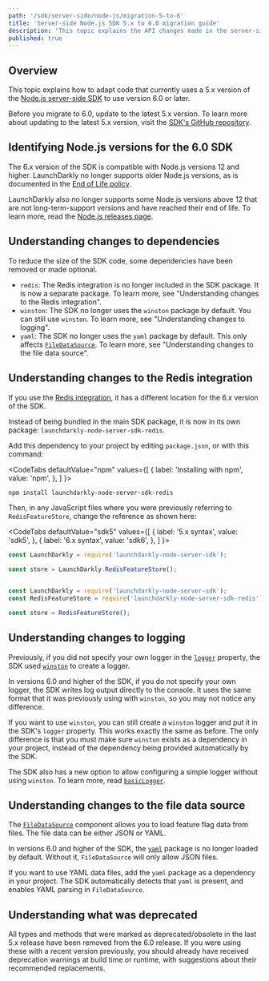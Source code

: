 ```yaml
---
path: '/sdk/server-side/node-js/migration-5-to-6'
title: 'Server-side Node.js SDK 5.x to 6.0 migration guide'
description: 'This topic explains the API changes made in the server-side Node.js SDK 6 release and how to migrate to that version.'
published: true
---
```


## Overview

This topic explains how to adapt code that currently uses a 5.x version of the [Node.js server-side SDK](/sdk/server-side/node-js) to use version 6.0 or later.

Before you migrate to 6.0, update to the latest 5.x version. To learn more about updating to the latest 5.x version, visit the [SDK's GitHub repository](https://github.com/launchdarkly/node-server-sdk/releases).

## Identifying Node.js versions for the 6.0 SDK

The 6.x version of the SDK is compatible with Node.js versions 12 and higher. LaunchDarkly no longer supports older Node.js versions, as is documented in the [End of Life policy](https://launchdarkly.com/policies/end-of-life-policy/).

LaunchDarkly also no longer supports some Node.js versions above 12 that are not long-term-support versions and have reached their end of life. To learn more, read the [Node.js releases page](https://nodejs.org/en/about/releases/).

## Understanding changes to dependencies

To reduce the size of the SDK code, some dependencies have been removed or made optional.

* `redis`: The Redis integration is no longer included in the SDK package. It is now a separate package. To learn more, see "Understanding changes to the Redis integration".
* `winston`: The SDK no longer uses the `winston` package by default. You can still use `winston`. To learn more, see "Understanding changes to logging".
* `yaml`: The SDK no longer uses the `yaml` package by default. This only affects [`FileDataSource`](https://launchdarkly.github.io/node-server-sdk/index.html#filedatasource). To learn more, see "Understanding changes to the file data source".

## Understanding changes to the Redis integration

If you use the [Redis integration](/sdk/features/storing-data/redis#nodejs-server-side), it has a different location for the 6.x version of the SDK.

Instead of being bundled in the main SDK package, it is now in its own package: `launchdarkly-node-server-sdk-redis`.

Add this dependency to your project by editing `package.json`, or with this command:

<CodeTabs
  defaultValue="npm"
  values={[
    { label: 'Installing with npm', value: 'npm', },
  ]
}>
<CodeTabItem value="npm">

```bash
npm install launchdarkly-node-server-sdk-redis
```

</CodeTabItem>
</CodeTabs>

Then, in any JavaScript files where you were previously referring to `RedisFeatureStore`, change the reference as shown here:

<CodeTabs
  defaultValue="sdk5"
  values={[
    { label: '5.x syntax', value: 'sdk5', },
    { label: '6.x syntax', value: 'sdk6', },
  ]
}>
<CodeTabItem value="sdk5">

```javascript
const LaunchDarkly = require('launchdarkly-node-server-sdk');

const store = LaunchDarkly.RedisFeatureStore();
```
</CodeTabItem>
<CodeTabItem value="sdk6">

```javascript

const LaunchDarkly = require('launchdarkly-node-server-sdk');
const RedisFeatureStore = require('launchdarkly-node-server-sdk-redis');

const store = RedisFeatureStore();
```
</CodeTabItem>
</CodeTabs>

## Understanding changes to logging

Previously, if you did not specify your own logger in the [`logger`](https://launchdarkly.github.io/node-server-sdk/interfaces/_launchdarkly_node_server_sdk_.ldoptions.html#logger) property, the SDK used [`winston`](https://www.npmjs.com/package/winston) to create a logger.

In versions 6.0 and higher of the SDK, if you do not specify your own logger, the SDK writes log output directly to the console. It uses the same format that it was previously using with `winston`, so you may not notice any difference.

If you want to use `winston`, you can still create a `winston` logger and put it in the SDK's `logger` property. This works exactly the same as before. The only difference is that you must make sure `winston` exists as a dependency in your project, instead of the dependency being provided automatically by the SDK.

The SDK also has a new option to allow configuring a simple logger without using `winston`. To learn more, read [`basicLogger`](https://launchdarkly.github.io/node-server-sdk/index.html#basicLogger).

## Understanding changes to the file data source

The [`FileDataSource`](https://launchdarkly.github.io/node-server-sdk/index.html#filedatasource) component allows you to load feature flag data from files. The file data can be either JSON or YAML.

In versions 6.0 and higher of the SDK, the [`yaml`](https://www.npmjs.com/package/yaml) package is no longer loaded by default. Without it, `FileDataSource` will only allow JSON files.

If you want to use YAML data files, add the `yaml` package as a dependency in your project. The SDK automatically detects that `yaml` is present, and enables YAML parsing in `FileDataSource`.

## Understanding what was deprecated

All types and methods that were marked as deprecated/obsolete in the last 5.x release have been removed from the 6.0 release. If you were using these with a recent version previously, you should already have received deprecation warnings at build time or runtime, with suggestions about their recommended replacements.
